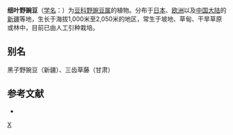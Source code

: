 {{Speciesbox
| genus = Vicia
| species = tenuifolia
| image = Vicia tenuifolia Herbar.jpg
| authority = Roth
}}

'''细叶野豌豆'''（[[学名|学名]]：{{lang|la|''Vicia tenuifolia''}}）为[[豆科|豆科]][[野豌豆属|野豌豆属]]的植物。分布于[[日本|日本]]、[[欧洲|欧洲]]以及[[中国大陆|中国大陆]]的[[新疆|新疆]]等地，生长于海拔1,000米至2,050米的地区，常生于坡地、草甸、干旱草原或林中，目前已由人工引种栽培。

== 别名 ==
黑子野豌豆（新疆）、三齿草藤（甘肃）

== 参考文献 ==
<div class="references-small">
* {{cite web| url =http://www.bioinfo.cn/db05/KmzwSpecies.php?action=view&id=16710| title =细叶野豌豆| work =《中国高等植物数据库全库》| publisher =中国科学院微生物研究所| author =昆明植物研究所| accessdate =2009-02-25| deadurl =yes| archiveurl =https://web.archive.org/web/20160305073803/http://www.bioinfo.cn/db05/KmzwSpecies.php?action=view&id=16710| archivedate =2016-03-05}}
</div>

{{Taxonbar}}

[[Category:野豌豆属|X]]